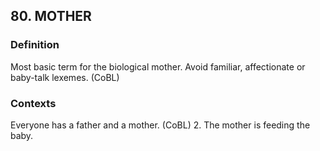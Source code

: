 ## 80. MOTHER
### Definition
Most basic term for the biological mother. Avoid familiar, affectionate or baby-talk lexemes. (CoBL)

### Contexts
Everyone has a father and a mother. (CoBL) 2. The mother is feeding the baby.

